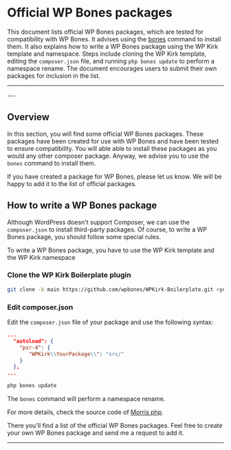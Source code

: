 
# Official WP Bones packages

This document lists official WP Bones packages, which are tested for compatibility with WP Bones. It advises using the [bones](/docs/BonesConsole/bones-console) command to install them. It also explains how to write a WP Bones package using the WP Kirk template and namespace. Steps include cloning the WP Kirk template, editing the `composer.json` file, and running `php bones update` to perform a namespace rename. The document encourages users to submit their own packages for inclusion in the list.

---
<DocsBoilerplateDemo slug="packages" />
---

## Overview

In this section, you will find some official WP Bones packages. These packages have been created for use with WP Bones and have been tested to ensure compatibility.
You will able able to install these packages as you would any other composer package.
Anyway, we advise you to use the `bones` command to install them.

<Callout type="important" emoji="📦">
If you have created a package for WP Bones, please let us know. We will be happy to add it to the list of official packages.
</Callout>

## How to write a WP Bones package

Although WordPress doesn't support Composer, we can use the `composer.json` to install third-party packages.
Of course, to write a WP Bones package, you should follow some special rules.

To write a WP Bones package, you have to use the WP Kirk template and the WP Kirk namespace

<Steps>

### Clone the WP Kirk Boilerplate plugin

```sh copy
git clone -b main https://github.com/wpbones/WPKirk-Boilerplate.git <your plugin folder>
```

### Edit composer.json

Edit the `composer.json` file of your package and use the following syntax:

```json copy
...
  "autoload": {
    "psr-4": {
       "WPKirk\\YourPackage\\": "src/"
    }
  },
...
```

```sh copy
php bones update
```

The `bones` command will perform a namespace rename.

For more details, check the source code of [Morris php](https://github.com/wpbones/morris-php).

There you'll find a list of the official WP Bones packages. Feel free to create your own WP Bones package and send me a request to add it.

</Steps>

---
<DocsBoilerplateDemo slug="packages" />
